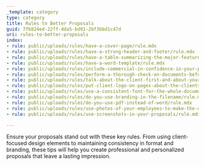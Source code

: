 ```yaml
---
_template: category
type: category
title: Rules to Better Proposals
guid: 7fb824ed-22ff-4da5-bd91-2bf3bbd1c47d
uri: rules-to-better-proposals
index:
- rule: public/uploads/rules/have-a-cover-page/rule.mdx
- rule: public/uploads/rules/have-a-strong-header-and-footer/rule.mdx
- rule: public/uploads/rules/have-a-table-summarizing-the-major-features-and-options/rule.mdx
- rule: public/uploads/rules/have-a-word-template/rule.mdx
- rule: public/uploads/rules/include-commercial-in-confidence-in-your-proposal/rule.mdx
- rule: public/uploads/rules/perform-a-thorough-check-on-documents-before-they-go-to-the-client/rule.mdx
- rule: public/uploads/rules/talk-about-the-client-first-and-about-your-company-in-the-end/rule.mdx
- rule: public/uploads/rules/put-client-logo-on-pages-about-the-clients-project-only/rule.mdx
- rule: public/uploads/rules/use-a-consistent-font-for-the-whole-document/rule.mdx
- rule: public/uploads/rules/do-you-use-branding-in-the-filename/rule.mdx
- rule: public/uploads/rules/do-you-use-pdf-instead-of-word/rule.mdx
- rule: public/uploads/rules/use-photos-of-your-employees-to-make-the-document-more-personal/rule.mdx
- rule: public/uploads/rules/use-screenshots-in-your-proposals/rule.mdx

---
```


Ensure your proposals stand out with these key rules. From using client-focused design elements to maintaining consistency in format and branding, these tips will help you create professional and personalized proposals that leave a lasting impression.
